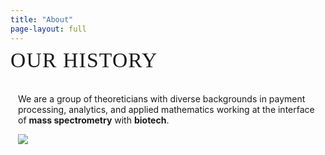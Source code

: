 ```yaml
---
title: "About"
page-layout: full
---
```


::: gradient-text
[Our History]{style="font-size: 2.1rem; letter-spacing: 1.2px; line-height: 0.8; font-family:Economica; text-transform:uppercase;"}
:::

::: cmm-background
::: content-container
::: top-story
::: grid
::: {.g-col-10 .g-col-lg-10 .top-story-text .sand-background style="padding: 12px;"}
We are a group of theoreticians with diverse backgrounds in payment processing, analytics, and applied mathematics working at the interface of **mass spectrometry** with **biotech**.

![](/img/background-2.jpg)
:::
:::
:::
:::
:::
